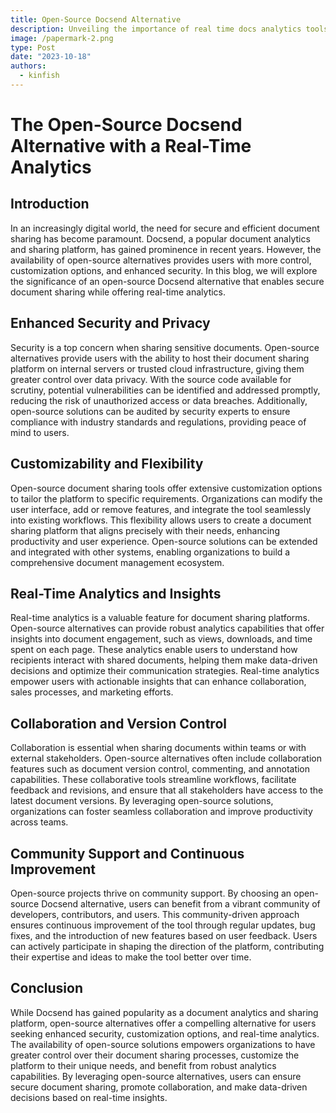 ```yaml
---
title: Open-Source Docsend Alternative
description: Unveiling the importance of real time docs analytics tools
image: /papermark-2.png
type: Post
date: "2023-10-18"
authors:
  - kinfish
---
```

# The Open-Source Docsend Alternative with a Real-Time Analytics

## Introduction
In an increasingly digital world, the need for secure and efficient document sharing has become paramount. Docsend, a popular document analytics and sharing platform, has gained prominence in recent years. However, the availability of open-source alternatives provides users with more control, customization options, and enhanced security. In this blog, we will explore the significance of an open-source Docsend alternative that enables secure document sharing while offering real-time analytics.

## Enhanced Security and Privacy
Security is a top concern when sharing sensitive documents. Open-source alternatives provide users with the ability to host their document sharing platform on internal servers or trusted cloud infrastructure, giving them greater control over data privacy. With the source code available for scrutiny, potential vulnerabilities can be identified and addressed promptly, reducing the risk of unauthorized access or data breaches. Additionally, open-source solutions can be audited by security experts to ensure compliance with industry standards and regulations, providing peace of mind to users.

## Customizability and Flexibility
Open-source document sharing tools offer extensive customization options to tailor the platform to specific requirements. Organizations can modify the user interface, add or remove features, and integrate the tool seamlessly into existing workflows. This flexibility allows users to create a document sharing platform that aligns precisely with their needs, enhancing productivity and user experience. Open-source solutions can be extended and integrated with other systems, enabling organizations to build a comprehensive document management ecosystem.

## Real-Time Analytics and Insights
Real-time analytics is a valuable feature for document sharing platforms. Open-source alternatives can provide robust analytics capabilities that offer insights into document engagement, such as views, downloads, and time spent on each page. These analytics enable users to understand how recipients interact with shared documents, helping them make data-driven decisions and optimize their communication strategies. Real-time analytics empower users with actionable insights that can enhance collaboration, sales processes, and marketing efforts.

## Collaboration and Version Control
Collaboration is essential when sharing documents within teams or with external stakeholders. Open-source alternatives often include collaboration features such as document version control, commenting, and annotation capabilities. These collaborative tools streamline workflows, facilitate feedback and revisions, and ensure that all stakeholders have access to the latest document versions. By leveraging open-source solutions, organizations can foster seamless collaboration and improve productivity across teams.

## Community Support and Continuous Improvement
Open-source projects thrive on community support. By choosing an open-source Docsend alternative, users can benefit from a vibrant community of developers, contributors, and users. This community-driven approach ensures continuous improvement of the tool through regular updates, bug fixes, and the introduction of new features based on user feedback. Users can actively participate in shaping the direction of the platform, contributing their expertise and ideas to make the tool better over time.

## Conclusion
While Docsend has gained popularity as a document analytics and sharing platform, open-source alternatives offer a compelling alternative for users seeking enhanced security, customization options, and real-time analytics. The availability of open-source solutions empowers organizations to have greater control over their document sharing processes, customize the platform to their unique needs, and benefit from robust analytics capabilities. By leveraging open-source alternatives, users can ensure secure document sharing, promote collaboration, and make data-driven decisions based on real-time insights.